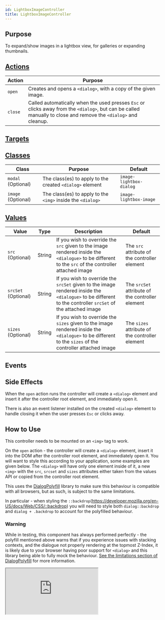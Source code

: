 ```yaml
---
id: LightboxImageController
title: LightboxImageController
---
```



## Purpose

To expand/show images in a lightbox view, for galleries or expanding thumbnails.


## [Actions](https://stimulus.hotwire.dev/reference/actions)

| Action | Purpose |
| --- | --- |
| `open` | Creates and opens a `<dialog>`, with a copy of the given image. |
| `close` | Called automatically when the used presses `Esc` or clicks away from the `<dialog>`, but can be called manually to close and remove the `<dialog>` and cleanup. |

## [Targets](https://stimulus.hotwire.dev/reference/targets)



<NoTargets/>

## [Classes](https://stimulus.hotwire.dev/reference/classes)

| Class | Purpose | Default |
| --- | --- | --- |
| `modal` (Optional) | The class(es) to apply to the created `<dialog>` element | `image-lightbox-dialog` |
| `image` (Optional)| The class(es) to apply to the `<img>` inside the `<dialog>` | `image-lightbox-image` |

## [Values](https://stimulus.hotwire.dev/reference/values)

| Value | Type | Description | Default |
| --- | --- | --- | --- |
| `src` (Optional) | String | If you wish to override the `src` given to the image rendered inside the `<dialogue>`  to be different to the `src` of the controller attached image | The `src` attribute of the controller element |
| `srcSet` (Optional) | String | If you wish to override the `srcSet` given to the image rendered inside the `<dialogue>`  to be different to the controller `srcSet` of the attached image | The `srcSet` attribute of the controller element |
| `sizes` (Optional) | String | If you wish to override the `sizes` given to the image rendered inside the `<dialogue>`  to be different to the `sizes` of the controller attached image | The `sizes` attribute of the controller element |

## Events


<NoEvents/>

## Side Effects

When the `open` action runs the controller will create a `<dialog>` element and insert it after the controller root element, and immediately open it.

There is also an event listener installed on the created `<dialog>` element to handle closing it when the user presses `Esc` or clicks away.



## How to Use

This controller needs to be mounted on an `<img>` tag to work.

On the `open` action - the controller will create a `<dialog>` element, insert it into the DOM after the controller root element, and immediately open it. You will want to style this according to your application, some examples are given below.
The `<dialog>` will have only one element inside of it, a new `<img>` with the `src`, `srcset` and `sizes` attributes either taken from the values API or copied from the controller root element.

This uses the [DialogPolyfill](https://github.com/GoogleChrome/dialog-polyfill) library to make sure this behaviour is compatible with all browsers, but as such, is subject to the same limitations.

In particular - when styling the `::backdrop`(https://developer.mozilla.org/en-US/docs/Web/CSS/::backdrop) you will need to style both `dialog::backdrop` and `dialog + .backdrop` to account for the polyfilled behaviour.

### Warning

While in testing, this component has always performed perfectly - the polyfill mentioned above warns that if you experience issues with stacking contexts, and the dialogue not properly rendering at the topmost Z-Index, it is likely due to your browser having poor support for `<dialog>` and this library being able
to fully mock the behaviour. [See the limitations section of DialogPolyfill](https://github.com/GoogleChrome/dialog-polyfill#limitations) for more
information.



<iframe
  src="https://codesandbox.io/embed/lightboximagecontroller-9bd1h?fontsize=14&hidenavigation=1&theme=dark"
  style={{width: "100%", height: "500px", border: "0", borderRadius: "4px", overflow: "hidden"}}
  sandbox="allow-forms allow-modals allow-popups allow-presentation allow-same-origin allow-scripts"
/>
